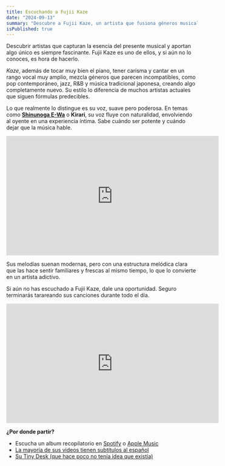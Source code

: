 ```yaml
---
title: Escuchando a Fujii Kaze
date: "2024-09-13"
summary: "Descubre a Fujii Kaze, un artista que fusiona géneros musicales con una voz única y melodías que suenan actuales y originales."
isPublished: true
---
```


Descubrir artistas que capturan la esencia del presente musical y aportan algo único es siempre fascinante. Fujii Kaze es uno de ellos, y si aún no lo conoces, es hora de hacerlo.

_Kaze_, además de tocar muy bien el piano, tener carisma y cantar en un rango vocal muy amplio, mezcla géneros que parecen incompatibles, como pop contemporáneo, jazz, R&B y música tradicional japonesa, creando algo completamente nuevo. Su estilo lo diferencia de muchos artistas actuales que siguen fórmulas predecibles.

Lo que realmente lo distingue es su voz, suave pero poderosa. En temas como <a href="https://www.youtube.com/watch?v=lRVJuPI5IXI" target="_blank" rel="noreferrer noopener"><strong>Shinunoga E-Wa</strong></a> o **Kirari**, su voz fluye con naturalidad, envolviendo al oyente en una experiencia íntima. Sabe cuándo ser potente y cuándo dejar que la música hable.

<iframe 
	width="560"
	height="315"
	src="https://www.youtube.com/embed/ptiK8U4WlSc?si=z3f6DCNwS7n3GqYb"
	title="Fujii Kaze - Michi Teyu Ku (Overflowing) / Official Video"
	frameborder="0"
	allow="accelerometer; autoplay; clipboard-write; encrypted-media; gyroscope; picture-in-picture; web-share" referrerpolicy="strict-origin-when-cross-origin"
	allowfullscreen
></iframe>

Sus melodías suenan modernas, pero con una estructura melódica clara que las hace sentir familiares y frescas al mismo tiempo, lo que lo convierte en un artista adictivo.

Si aún no has escuchado a Fujii Kaze, dale una oportunidad. Seguro terminarás tarareando sus canciones durante todo el día.

<iframe 
	width="560"
	height="315"
	src="https://www.youtube.com/embed/TELFpTs29Ag?si=kkGWeGVK5B5ebbyy"
	title="Fujii Kaze - Feeling Good (live)"
	frameborder="0"
	allow="accelerometer; autoplay; clipboard-write; encrypted-media; gyroscope; picture-in-picture; web-share" referrerpolicy="strict-origin-when-cross-origin"
	allowfullscreen
></iframe>



**¿Por donde partir?**
- Escucha un album recopilatorio en <a href="https://open.spotify.com/intl-es/album/1DeciVpwShHj82dFZJiO0N?uid=a3f35f25c2912acb3aa5&uri=spotify:track:3ShRJ5ZRMAqHPumvt9m7Cj" target="_blank" rel="noopener noreferrer">Spotify</a> o <a href="https://music.apple.com/album/best-of-fujii-kaze-2020-2024/1748185853" target="_blank" rel="noopener noreferrer">Apple Music</a>
- <a href="https://www.youtube.com/watch?v=kQvT37OzkP8" target="_blank" rel="noreferrer noopener">La mayoría de sus videos tienen subtítulos al español</a>
- <a href="https://www.youtube.com/watch?v=rGyQHyDMZZI" rel="noopener noreferre" target="_blank">Su Tiny Desk (que hace poco no tenía idea que existía)</a>
